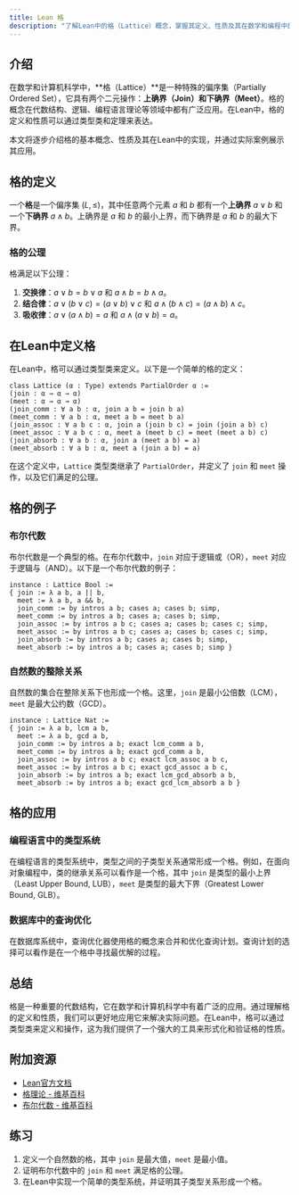 ```yaml
---
title: Lean 格
description: "了解Lean中的格（Lattice）概念，掌握其定义、性质及其在数学和编程中的应用。"
---
```


## 介绍

在数学和计算机科学中，**格（Lattice）**是一种特殊的偏序集（Partially Ordered Set），它具有两个二元操作：**上确界（Join）**和**下确界（Meet）**。格的概念在代数结构、逻辑、编程语言理论等领域中都有广泛应用。在Lean中，格的定义和性质可以通过类型类和定理来表达。

本文将逐步介绍格的基本概念、性质及其在Lean中的实现，并通过实际案例展示其应用。

## 格的定义

一个**格**是一个偏序集 $(L, \leq)$，其中任意两个元素 $a$ 和 $b$ 都有一个**上确界** $a \vee b$ 和一个**下确界** $a \wedge b$。上确界是 $a$ 和 $b$ 的最小上界，而下确界是 $a$ 和 $b$ 的最大下界。

### 格的公理

格满足以下公理：
1. **交换律**：$a \vee b = b \vee a$ 和 $a \wedge b = b \wedge a$。
2. **结合律**：$a \vee (b \vee c) = (a \vee b) \vee c$ 和 $a \wedge (b \wedge c) = (a \wedge b) \wedge c$。
3. **吸收律**：$a \vee (a \wedge b) = a$ 和 $a \wedge (a \vee b) = a$。

## 在Lean中定义格

在Lean中，格可以通过类型类来定义。以下是一个简单的格的定义：

```lean
class Lattice (α : Type) extends PartialOrder α :=
(join : α → α → α)
(meet : α → α → α)
(join_comm : ∀ a b : α, join a b = join b a)
(meet_comm : ∀ a b : α, meet a b = meet b a)
(join_assoc : ∀ a b c : α, join a (join b c) = join (join a b) c)
(meet_assoc : ∀ a b c : α, meet a (meet b c) = meet (meet a b) c)
(join_absorb : ∀ a b : α, join a (meet a b) = a)
(meet_absorb : ∀ a b : α, meet a (join a b) = a)
```

在这个定义中，`Lattice` 类型类继承了 `PartialOrder`，并定义了 `join` 和 `meet` 操作，以及它们满足的公理。

## 格的例子

### 布尔代数

布尔代数是一个典型的格。在布尔代数中，`join` 对应于逻辑或（OR），`meet` 对应于逻辑与（AND）。以下是一个布尔代数的例子：

```lean
instance : Lattice Bool :=
{ join := λ a b, a || b,
  meet := λ a b, a && b,
  join_comm := by intros a b; cases a; cases b; simp,
  meet_comm := by intros a b; cases a; cases b; simp,
  join_assoc := by intros a b c; cases a; cases b; cases c; simp,
  meet_assoc := by intros a b c; cases a; cases b; cases c; simp,
  join_absorb := by intros a b; cases a; cases b; simp,
  meet_absorb := by intros a b; cases a; cases b; simp }
```

### 自然数的整除关系

自然数的集合在整除关系下也形成一个格。这里，`join` 是最小公倍数（LCM），`meet` 是最大公约数（GCD）。

```lean
instance : Lattice Nat :=
{ join := λ a b, lcm a b,
  meet := λ a b, gcd a b,
  join_comm := by intros a b; exact lcm_comm a b,
  meet_comm := by intros a b; exact gcd_comm a b,
  join_assoc := by intros a b c; exact lcm_assoc a b c,
  meet_assoc := by intros a b c; exact gcd_assoc a b c,
  join_absorb := by intros a b; exact lcm_gcd_absorb a b,
  meet_absorb := by intros a b; exact gcd_lcm_absorb a b }
```

## 格的应用

### 编程语言中的类型系统

在编程语言的类型系统中，类型之间的子类型关系通常形成一个格。例如，在面向对象编程中，类的继承关系可以看作是一个格，其中 `join` 是类型的最小上界（Least Upper Bound, LUB），`meet` 是类型的最大下界（Greatest Lower Bound, GLB）。

### 数据库中的查询优化

在数据库系统中，查询优化器使用格的概念来合并和优化查询计划。查询计划的选择可以看作是在一个格中寻找最优解的过程。

## 总结

格是一种重要的代数结构，它在数学和计算机科学中有着广泛的应用。通过理解格的定义和性质，我们可以更好地应用它来解决实际问题。在Lean中，格可以通过类型类来定义和操作，这为我们提供了一个强大的工具来形式化和验证格的性质。

## 附加资源

- [Lean官方文档](https://leanprover.github.io/)
- [格理论 - 维基百科](https://zh.wikipedia.org/wiki/%E6%A0%BC_(%E6%95%B0%E5%AD%A6))
- [布尔代数 - 维基百科](https://zh.wikipedia.org/wiki/%E5%B8%83%E5%B0%94%E4%BB%A3%E6%95%B0)

## 练习

1. 定义一个自然数的格，其中 `join` 是最大值，`meet` 是最小值。
2. 证明布尔代数中的 `join` 和 `meet` 满足格的公理。
3. 在Lean中实现一个简单的类型系统，并证明其子类型关系形成一个格。